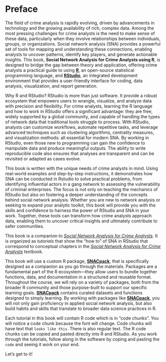 # Preface {.unnumbered}

The field of crime analysis is rapidly evolving, driven by advancements in technology and the growing availability of rich, complex data. Among the most pressing challenges for crime analysts is the need to make sense of these data, particularly when they involve relationships between individuals, groups, or organizations. Social network analysis (SNA) provides a powerful set of tools for mapping and understanding these connections, enabling analysts to uncover patterns, identify key players, and generate actionable insights. This book, **Social Network Analysis for Crime Analysts using R**, is designed to bridge the gap between theory and application, offering crime analysts a practical guide to using [**R**](https://cran.r-project.org/), an open-source statistical programming language, and [**RStudio**](https://posit.co/downloads/), an integrated development environment that provides a user-friendly interface for coding, data analysis, visualization, and report generation.

Why R and RStudio? RStudio is more than just software. It provide a robust ecosystem that empowers users to wrangle, visualize, and analyze data with precision and flexibility. For crime analysts, learning the R language and how to work in RStudio offers a significant advantage: they are free, widely supported by a global community, and capable of handling the types of network data that traditional tools struggle to process. With RStudio, analysts can customize workflows, automate repetitive tasks, and leverage advanced techniques such as clustering algorithms, centrality measures, and visualization methods: all essential for modern SNA. By working in RStudio, even those new to programming can gain the confidence to manipulate data and produce meaningful outputs. The ability to write reproducible code also ensures that analyses are transparent and can be revisited or adapted as cases evolve.

This book is written with the unique needs of crime analysts in mind. Using real-world examples and step-by-step instructions, it demonstrates how SNA can be conducted in Rstudio to solve practical problems, from identifying influential actors in a gang network to assessing the vulnerability of criminal enterprises. The focus is not only on teaching the mechanics of RStudio but also on fostering a deeper understanding of the concepts behind social network analysis. Whether you are new to network analysis or seeking to expand your analytic toolkit, this book will provide you with the skills and confidence to harness the power of RStudio and SNA in your work. Together, these tools can transform how crime analysts approach data, enabling them to uncover critical insights and ultimately contribute to safer communities.

This book is a companion to [*Social Network Analysis for Crime Analysts*](https://jacobtnyoung.github.io/snaca-textbook/). It is organized as *tutorials* that show the "how to" of SNA in RStudio that correspond to conceptual chapters in the [*Social Network Analysis for Crime Analysts*](https://jacobtnyoung.github.io/snaca-textbook/) textbook.

This book will use a custom R package, [**SNACpack**](https://jacobtnyoung.github.io/SNACpack/), that is specifically designed as a companion as you go through the materials. Packages are a fundamental part of the R ecosystem—they allow users to bundle together functions, data, and documentation in a structured and reusable format. Throughout the course, we will rely on a variety of packages, both from the broader R community and those purpose-built to support our specific learning goals. [**SNACpack**](https://jacobtnyoung.github.io/SNACpack/) contains curated datasets and functions designed to simply learning. By working with packages like [**SNACpack**](https://jacobtnyoung.github.io/SNACpack/), you will not only gain proficiency in applied social network analysis, but also build habits and skills that translate to broader data science practices in R.

Each tutorial in this book will contain R code which is in "code chunks". You will notice a code chunk because the font will change. Code chunks will have text that `looks like this`. There is also regular text. The R code chunks can be copied and pasted directly into R and RStudio. As you work through the tutorials, follow along in the software by coping and pasting the `code` and seeing it work on your end.

Let's get to it!